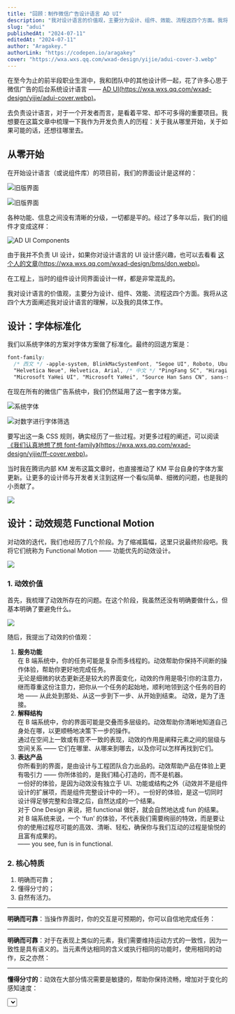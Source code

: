 ```yaml
---
title: "回顾：制作微信广告设计语言 AD UI"
description: "我对设计语言的价值观，主要分为设计、组件、效能、流程这四个方面。我将从这四个方面阐述我对设计语言的理解，以及我的具体工作。"
slug: "adui"
publishedAt: "2024-07-11"
editedAt: "2024-07-11"
author: "Aragakey."
authorLink: "https://codepen.io/aragakey"
cover: "https://wxa.wxs.qq.com/wxad-design/yijie/adui-cover-3.webp"
---
```



在至今为止的前半段职业生涯中，我和团队中的其他设计师一起，花了许多心思于微信广告的后台系统设计语言 —— [AD UI(https://wxa.wxs.qq.com/wxad-design/yijie/adui-cover.webp)](https://wxad.design/adui)。

去负责设计语言，对于一个开发者而言，是看着平常、却不可多得的重要项目。我想要在这篇文章中梳理一下我作为开发负责人的历程：关于我从哪里开始，关于如果可能的话，还想往哪里去。

## 从零开始

在开始设计语言（或说组件库）的项目前，我们的界面设计是这样的：

![旧版界面](https://wxa.wxs.qq.com/wxad-design/yijie/adui-image-0.webp)

![旧版界面](https://wxa.wxs.qq.com/wxad-design/yijie/adui-image-1.webp)

各种功能、信息之间没有清晰的分级，一切都是平的。经过了多年以后，我们的组件才变成这样：

![AD UI Components](https://wxa.wxs.qq.com/wxad-design/yijie/aduiunivers-test-ver-7-1.png)

由于我并不负责 UI 设计，如果你对设计语言的 UI 设计感兴趣，也可以去看看 [这个人的文章(https://wxa.wxs.qq.com/wxad-design/bms/don.webp)](https://dondon.design/AD-UI)。

在工程上，当时的组件设计同界面设计一样，都是非常混乱的。

我对设计语言的价值观，主要分为设计、组件、效能、流程这四个方面。我将从这四个大方面阐述我对设计语言的理解，以及我的具体工作。

## 设计：字体标准化

我们以系统字体的方案对字体方案做了标准化。最终的回退方案是：

```css
font-family:
  /* 西文 */ -apple-system, BlinkMacSystemFont, "Segoe UI", Roboto, Ubuntu,
  "Helvetica Neue", Helvetica, Arial, /* 中文 */ "PingFang SC", "Hiragino Sans GB",
  "Microsoft YaHei UI", "Microsoft YaHei", "Source Han Sans CN", sans-serif;
```

在现在所有的微信广告系统中，我们仍然延用了这一套字体方案。

![系统字体](https://wxa.wxs.qq.com/wxad-design/yijie/font-family-0.webp)

![对数字进行字体筛选](https://wxa.wxs.qq.com/wxad-design/yijie/font-family-7.webp)

要写出这一条 CSS 规则，确实经历了一些过程。对更多过程的阐述，可以阅读 [《我们认真地想了想 font-family》(https://wxa.wxs.qq.com/wxad-design/yijie/ff-cover.webp)](https://wxad.design/abc/font-family)。

当时我在腾讯内部 KM 发布这篇文章时，也直接推动了 KM 平台自身的字体方案更新。让更多的设计师与开发者关注到这样一个看似简单、细微的问题，也是我的小贡献了。

<img
  className="block my-8 w-full outline -outline-offset-8 outline-8 outline-white overflow-hidden rounded-xl"
  src="https://wxa.wxs.qq.com/wxad-design/yijie/km-cover.webp"
/>

## 设计：动效规范 Functional Motion

对动效的迭代，我们也经历了几个阶段。为了缩减篇幅，这里只说最终阶段吧。我将它们统称为 Functional Motion —— 功能优先的动效设计。

<img
  className="block my-8 w-full outline -outline-offset-8 outline-8 outline-white overflow-hidden rounded-xl"
  src="https://wxa.wxs.qq.com/wxad-design/yijie/fm_aragakey.gif"
/>

### 1. 动效价值

首先，我梳理了动效所存在的问题。在这个阶段，我虽然还没有明确要做什么，但基本明确了要避免什么。

<img
  className="block max-w-[400px] mx-auto my-8 w-full overflow-hidden rounded-xl"
  src="https://wxa.wxs.qq.com/wxad-design/yijie/adui-image-3.gif"
/>

随后，我提出了动效的价值观：

1. **服务功能**  
    在 B 端系统中，你的任务可能是复杂而多线程的。动效帮助你保持不间断的操作体验，帮助你更好地完成任务。  
    无论是细微的状态更新还是较大的界面变化，动效的作用是吸引你的注意力，继而尊重这份注意力，把你从一个任务的起始地，顺利地领到这个任务的目的地 —— 从此处到那处、从这一步到下一步、从开始到结束。
   动效，是为了连接。
2. **解释结构**  
   在 B 端系统中，你的界面可能是交叠而多层级的。动效帮助你清晰地知道自己身处在哪，以更顺畅地决策下一步的操作。  
   通过在空间上一致或有意不一致的表现，动效的作用是阐释元素之间的层级与空间关系 —— 它们在哪里、从哪来到哪去，以及你可以怎样再找到它们。
3. **表达产品**  
   你所看到的界面，是由设计与工程团队合力出品的。动效帮助产品在体验上更有吸引力 —— 你所体验的，是我们精心打造的，而不是机器。  
   一份好的体验，是因为动效没有独立于 UI、功能或结构之外（动效并不是组件设计的扩展项，而是组件完整设计中的一环）。一份好的体验，是这一切同时设计得足够完整和合理之后，自然达成的一个结果。  
   对于 One Design 来说，把 functional 做好，就会自然地达成 fun 的结果。  
   对 B 端系统来说，一个 ‘fun’ 的体验，不代表我们需要绚丽的特效，而是要让你的使用过程尽可能的高效、清晰、轻松，确保你与我们互动的过程是愉悦的且富有成果的。  
   —— you see, fun is in functional.

### 2. 核心特质

1. 明确而可靠；
2. 懂得分寸的；
3. 自然有活力。

---

**明确而可靠**：当操作界面时，你的交互是可预期的，你可以自信地完成任务：

<Checkboxes />

---

**明确而可靠**：对于在表现上类似的元素，我们需要维持运动方式的一致性，因为一致性是具有语义的。当元素传达相同的含义或执行相同的功能时，使用相同的动作，反之亦然：

<DialogSpatial />

---

**懂得分寸的**：动效在大部分情况需要是敏捷的，帮助你保持流畅，增加对于变化的感知速度：

<Select />

---

**懂得分寸的**：动效需要是有意义的，不做过多的修饰而大张旗鼓地吸引你的注意力：

<BadSlider />

<Slider value={[40, 50]} tooltipVisible combine />

---

**“自然”**，则是动效中最有特色的部分。在前期讨论中，我和设计师们很快达成了对自然的一致认可。然而，我们所说的自然，可能包含不同的意思：流畅不卡顿，符合认知，契合整个业务场景，模拟现实等等。

<img
  className="block mx-auto my-8 w-full rounded-xl"
  src="https://wxa.wxs.qq.com/wxad-design/yijie/adui-ziran.webp"
/>

随后，我们更具体地将自然收拢为：**物理性**。

我将物理性中的质量、弹性、阻尼、惯性、加速等属性，转化为了交互或 UI 变量：长按 / 短按，大尺寸 / 小尺寸，长距离 / 短距离，错误反馈 / 成功反馈等。**从属性到设计，最终构成了体验。**

<img
  className="block mx-auto my-8 w-full rounded-xl grayscale"
  src="https://wxa.wxs.qq.com/wxad-design/yijie/adui-ziran-1.png"
/>

这真的挺有趣的。比如我将长按和短按的交互区别，映射到是否应该使用具有回弹的物理曲线：

<CheckboxDemo />

<SwitchDemo />

比如，小尺寸的元素的运动时间应该更短，因为它们的视觉重量更轻；比如，错误反馈应该回弹，因为其具有更大的“质量”；再比如对于 Tab 切换，如果是长距离的切换，则应该使用具有回弹的物理曲线。

关键在于，如何界定距离是长是短？—— 答案是 350px。

1. 参考屏幕尺寸 1920×1080，21.5 英寸 ，为统计下用户使用最多的屏幕尺寸；
2. 计算 PPI = 102.46；
3. 对于台式电脑或笔记本电脑的屏幕，一般距离为 50cm；
4. 一般来说，中心视觉的范围约为视野 10°（百度百科），外围视觉则延伸到大约 170°；
5. 也就是说距离 50cm 的屏幕，中心视觉范围约为 2×50×tan(10°÷2) = 8.75cm；
6. 对于 PPI = 102.46 的屏幕，中心视觉范围约为 8.75×102.46 ÷ 2.54 = 354.5px；
7. 我们大致地取到 350px。

<img
  className="block mt-8 mb-2 w-full outline -outline-offset-8 outline-8 outline-white overflow-hidden rounded-xl grayscale"
  src="https://wxa.wxs.qq.com/wxad-design/yijie/tabs-bounce-9877.gif"
/>

<img
  className="block mb-8 w-full outline -outline-offset-8 outline-8 outline-white overflow-hidden rounded-xl grayscale"
  src="https://wxa.wxs.qq.com/wxad-design/yijie/tabs-base-9824.gif"
/>

对更多细节的展示，可以阅读 [《Functional Motion：UI 组件库的动效设计细节》(https://wxa.wxs.qq.com/wxad-design/yijie/fm-cover.png)](https://wxad.design/abc/functional-motion)。

---

对于组件的开发，我们经历了以下几个阶段：

1. 阶段一：野蛮发展的 git submodule。从前，组件库代码只是一个 git submodule，每次更新都需要手动拉取，且依赖包需要手动安装；
2. 阶段二：扩充完备的 React Class Component；
3. 阶段三：React Function Component + TypeScript。

组件，当然是最为核心的开发内容。然而事到如今，即便像 `Table`、`DatePicker` 这样的组件确实花了非常、非常多的时间，但又觉得在如今这个年代重提难免又有些过时，比如内部驱动与外部控制、比如 Class Component 的开发历史。

## 组件：linear() 物理曲线

承接上文的 Functional Motion，对于有回弹的动效，我使用了 CSS `linear()` function 来模拟物理曲线。对于存在兼容性问题的浏览器，我使用了 `cubic-bezier()` 来做回退。

```scss
--adui-motion-ease-bounce: cubic-bezier(0.36, 1.46, 0.38, 1.01);
--adui-motion-ease-bounce: linear(
  0,
  0.002,
  0.008,
  0.018,
  0.032 2%,
  0.072,
  0.129 4.3%,
  0.186 5.3%,
  0.257 6.5%,
  0.551 10.9%,
  0.675 12.8%,
  0.791,
  0.885 16.8%,
  0.926,
  0.963,
  0.995,
  1.023,
  1.048,
  1.068,
  1.084,
  1.097 25%,
  1.103,
  1.108,
  1.112,
  1.114,
  1.115,
  1.115,
  1.113,
  1.111 31.1%,
  1.104 32.5%,
  1.094 34.1%,
  1.04 41.2%,
  1.027,
  1.017 44.9%,
  1.007,
  0.999,
  0.993,
  0.989 53.4%,
  0.987 56.4% 59.9%,
  0.998 73.1%,
  1.001 80.4%,
  1.002 87.4%,
  1
);
```

## 组件：充分利用 SCSS 特性

由于组件的多状态，我们在 SCSS 中使用了大量的 `mixin` 和 `function`。比如 `Button` 的样式由以下的代码驱动：

```scss
@mixin base-type($type) {
  @if $type != "normal" {
    .#{$prefix}-left-icon,
    .#{$prefix}-rightIcon {
      fill: #fff;
    }
  } @else {
    .#{$prefix}-left-icon,
    .#{$prefix}-rightIcon {
      fill: var(--gray-800);
    }
  }
  color: map.get($colors, #{$type}#{-text});
  background-color: map.get($colors, #{$type}#{-bg});
  @if $type != "normal" {
    box-shadow: 0 0 0 1px rgba(0, 0, 0, 0.15), 0 2px 4px 0 rgba(0, 0, 0, 0.1),
      0 0 0 1px map.get($colors, #{$type}#{-bg});
  } @else {
    box-shadow: map.get($colors, normal-border);
  }
}
```

## 组件：键盘可访问性

AD UI 在键盘可访问性上做了很多优化工作：

<img
  className="block mx-auto my-8 max-w-[600px] w-full outline -outline-offset-8 outline-8 outline-[#fcfcfc] overflow-hidden rounded-xl grayscale"
  src="https://wxa.wxs.qq.com/wxad-design/yijie/adui-keyboard.gif"
/>

## 效能：打包优化专项

### 1. 基础的 ES Module + CommonJS 打包；

早期工程项目只提供了 CommonJS 的打包，因为还需考虑 IE11 的兼容性。之后，我们补充了 ES Tree Shaking：

<img
  className="block mx-auto my-8 max-w-[600px] w-full outline -outline-offset-8 outline-8 outline-[#fcfcfc] overflow-hidden rounded-xl grayscale"
  src="https://wxa.wxs.qq.com/wxad-design/yijie/adui-package-0.png"
/>

在补充完基础的 ES Tree Shaking 之后，打包体积从 `660.31kb` 降为 `484.02kb`，然而 `Icon` 组件的体积非常大，占到了总包的 59%.

### 2. Icon 按需：Webpack/Vite 插件自动化 shaking

`Icon` 不能被 Shake 掉，是因为我在设计时，实际把所有图标放在一个资源文件中管理。行业内通常的做法是将每一个图标分拆成单独的组件，优点在于能利用 Tree Shaking，但对于我而言不希望发生 break changes，并且单独使用组件非常不方便，也不能利用 TypeScript 的自动参数提示。

```tsx
import { IconAdd, IconCancel } from "adui";

<IconAdd />
<IconCancel />
```

直到今天，我还是认为上面的写法是一种不足够优雅的妥协。而我还是希望：

```tsx
import { Icon } from "adui";

<Icon icon="add" />
<Icon icon="cancel" />
```

我的目标是：在保证 API 优势的前提下，结合 Webpack/Vite 生态，进行编译时语义分析，动态地将没有用到的图标资源剥离出打包结果：

<img
  className="block mx-auto my-8 w-full outline -outline-offset-8 outline-8 outline-[#fcfcfc] overflow-hidden rounded-xl grayscale"
  src="https://wxa.wxs.qq.com/wxad-design/yijie/adui-icon-webpack.webp"
/>

Webpack 思路：

首先，JS 文件首先经过 `babel-loader`；

接着，编写 `adui-icon-loader`，该 loader 用 `@babel/traverse` 分析 ast 提取所有用到的图标名称，写入到 `adui-icon-reduced.js` 临时文件。在这一步需注意 React 16 与 React 17 的 runtime 语法不同，前者为 `React.createElement(Icon, { icon: "add" })`，后者为 `_jsx(Icon, {icon: "add"})`；

```js
// adui-icon-loader.js 核心代码
module.exports = function (source) {
  // 1. 处理自定义配置
  var options = loaderUtils.getOptions(this)

  // 2. 转换 source 为 ast
  var ast = parser.parse(source, {
    sourceType: "module",
    plugins: ["dynamicImport"],
  })

  // 3. 分析 ast 语义
  traverse(ast, {
    CallExpression: function (path) {},
  })

  // 转换 ast 导出
  return core.transformFromAstSync(ast).code
}
```

最后，编写 `adui-icon-plugin`，在整个构建周期中，负责文件创建、替换、修改、删除等操作。

Vite 的思路也是一样的，而且更为简单。

最终，对于这个项目，`Icon` 的体积从 `287.96kb` 降为 `8.08kb`，缩小 97.1%。

<img
  className="block mx-auto my-8 max-w-[300px] w-full overflow-hidden"
  src="https://wxa.wxs.qq.com/wxad-design/yijie/adui-compile.gif"
/>

### 3. CSS 按需：Vite 插件自动化 shaking

AD UI 的每个组件都会默认引入样式文件：

```tsx
// Button.tsx
import "./style"

const Button = () => {}

export default Button
```

Vite 与 Webpack 的表现不一致。在 Vite 中，样式会作为副作用被全量引入。最终 CSS 的体积超过 `200kb`：

<img
  className="block mx-auto my-8 max-w-[500px] w-full overflow-hidden"
  src="https://wxa.wxs.qq.com/wxad-design/yijie/adui-vite-css.png"
/>

有了 `Icon` 的经验，同时也参考社区 `lodash` 按需插件的启发后，需要在构建时，把统一的一行引用改为四行的单独引用：

```tsx
import { Button, Icon } from "adui"

⬇️

import Button from "adui/es/button"
import Icon from "adui/es/icon"
import "adui/es/button/style"
import "adui/es/icon/style"
```

核心代码的思路和 `Icon` 类似，不同的需要修改源文件的 ast，最后编译输出。最终 CSS 的体积从 `200kb` 降为 `21.21kb`。

### 4. 底层升级：有状态组件全面迁移 Function Component

最后一点，再进行了函数式组件的重构升级。

通过在编译后，函数式组件会省去 class 组件中的一些辅助函数，使得整个编译包会比之前小 6%。

```js
function _classCallCheck(instance, Constructor) {}
function _defineProperties(target, props) {}
function _createClass(Constructor, protoProps, staticProps) {}
function _possibleConstructorReturn(self, call) {}
function _assertThisInitialized(self) {}
function _getPrototypeOf(o) {}
function _inherits(subClass, superClass) {}
function _setPrototypeOf(o, p) {}
```

## 流程：Figma D2C 专项

做设计语言，或者做 B 端 UI 的开发，永远都绕不开 D2C 这个领域。我在这个领域的工作，主要是在 Figma 中进行的。这件事靠谱的最主要原因是 Figma 的组件系统和 React Props 是有一些类似的。尤其是当 Figma 引入了 Auto Layout 之后，更是如此。

而我刚开始尝试的时候，实际上 Figma 还没有 Auto Layout。当时为了解决布局问题。当时我提出一套布局规范，其强迫设计师重新命名 Frame 成 `Container`，才能在代码中正确地解析出 Flex 布局。我认为这确实说明 Figma 的开发者实际上在和我思考类似的问题。

![一开始提出的布局规范](https://wxa.wxs.qq.com/wxad-design/yijie/adui-figma-layout.png)

随着 2020 年末 Auto Layout 的普及，基于 Figma 的完整解决思路得以成型。类比 Webflow 这样的工具所需的核心功能：

1. 账户管理 —— Figma 自带；
2. 协同工作 —— Figma 自带；
3. 参数配置 —— Figma Components；
4. 布局拖拽 —— Figma Auto Layout；
5. 代码导出 —— Figma 插件。

我的工作内容则为：

1. 初期推进：推进、梳理组件系统，完善代码 Props 与 Figma Props 的对应关系；
2. 中期攻克：梳理 Figma Auto Layout 规则，进行代码转换；
3. 开发插件：完成 Figma 插件开发，实现代码导出。

最终的效果：

![基于 Figma 的 D2C](https://wxa.wxs.qq.com/wxad-design/yijie/adui-figma.gif)

从单一的组件，到非常完整的页面，设计师在使用了 Auto Layout 后，我只需要调整一点点地方，就可以完整地实现导出。

我的职责好像从前端重构变成了优化 Figma 布局。

当然，这时候导出的代码质量还是不够好，要么是内联样式，要么是随机的类名：

```tsx
<div className="frame_67111766">
  <div className="frame_67111767">
    <span className="text_67111768">{user.name}</span>
    <div className="frame_74712515">
      <span className="text_67111769">AppID:</span>
      <span className="text_74712514">{user.appid}</span>
    </div>
  </div>
</div>
```

这也成为了我为什么向团队引入原子类的重要的原因之一，具体会在下面的原子类专项中继续阐述。

而现在（2024.07.11）Figma 已经发布了 **用 AI 自动 Auto Layout** 以及 **Dev Mode 接入组件库代码** 的功能！感慨如果现在还在做设计语言相关的工作，我一定会继续优化这个流程。

正是因为 Figma 在自己的生态中不断发展和设计语言的联系，我才越来越认定 D2C 是一个正确的命题。而今，随着如 Vercel 的 V0 这样的 AI 工具的不断涌现，我认为设计语言的开发重心一定还是 D2C。

## 流程：Figma 拷贝样式插件

能导出的，我们就导出。不能导出的，也要尽可能提效。我做了[一个 Figma 处理样式、并拷贝出来的插件(https://s3-alpha-sig.figma.com/plugins/849480985478663675/6343/ce3c3277-2ab6-45ee-b72d-4527125f50ef-cover?Expires=1721606400&Key-Pair-Id=APKAQ4GOSFWCVNEHN3O4&Signature=lJ2l8JV2jbXRh5hYUzu9bf2MrzFtnTZAQRQ2~iq4Yd4SB3yjP5FNsabLBvqjS0B1pCDwXdQ8Yf9CfNfZm4Jv~XLj8~fDq4fhO-75WX3trpekAR-~U7hRNfnT5fkvbHyA-i0SX2H-Mq5UrbyIgFZym~TF2bam6YHF19wxCHwDx91QOAMcJ3iRRE8CPKn~qAEV~nANCZ-O2tVjvnY2VGDLSGWbVfRiaR9dWqFlVpf1TcegKCL~QMRnVS60M~8SokjZx6wUxMQgz2Wvw-sOfwGTurpnJz0sddNViyDyNHRRyi9SstncBAcTdWr7jTdtkDKzS~EdvoojJQPj9p~Il16m0w\_\_)](https://www.figma.com/community/plugin/849480985478663675/copy-css-react-tailwind-style)。即便到现在 Figma Dev Mode 还是不好用，所生成的样式质量还是很低。

插件的功能丰富全面，支持：

1. 💅 快捷复制 CSS / React inline CSS；
2. 🗑️ 删除 `absolute`，`font-family` 等无用规则；
3. 🦄 CSS 变量替换；
4. 👨‍👨‍👧‍👧 个性化规范配置。

![Copy CSS + React Style](https://wxa.wxs.qq.com/wxad-design/yijie/figma-copy-32485.gif)

现在，这个插件在社区中已被 5.5k 人使用。也曾有人在社区中对我表示感谢：

> I'm a React.js Developer this is a lifesaver for me. Thanks a lot 💙😍

可是我应该不会再更新了...原因不仅仅是因为现在不做设计语言了，更重要的是，我还是比较看好 Figma Dev Mode 的发展的。文章最后我也会谈一下关于 Figma 的一些观点。

## 流程：原子类专项

在真正为团队 [引入原子类](https://wxad.design/adui/docs/acss/start) 之前，我还是 [做了充分的输入和思考](https://honored-meteor-e9c.notion.site/AD-UI-2-0-83846eb2730c49b48416bd72bbac8b09) 的。最终认为，原子类确实非常适合我们团队：

1. **更完整的设计规范，规范地应用**：以原子类的方式重新梳理现有设计规范，也同时约束了业务工程的不规范使用。比如 `w-3` 的类名是不生效的，因为设计规范中不存在这个尺寸的定义。
   理想的原子类通过设计规范衍生和开发流程发布。正是因为我们是设计团队，我们通过设计规范，就能更好地利用原子类：
   ![原子类设计规范](https://wxa.wxs.qq.com/wxad-design/yijie/adui-atom-0.webp)
2. **Figma 生态**：提高代码质量与可维护性，这当然是非常重要的。随机类名和内联样式都缺乏组织，不易加工和维护，这是 D2C 发展的下一步：
   ![Figma D2C](https://wxa.wxs.qq.com/wxad-design/yijie/adui-atom-1.webp)
3. **推动业务工程技术栈**：CSS 体积得到优化，`300kb` 缩小至 `18kb`。如下左图所示，在我们的业务工程中，原先我们一个 JS 对应一个 CSS 文件：
   ![CSS 体积](https://wxa.wxs.qq.com/wxad-design/yijie/adui-atom-2.webp)

## 玩具：色板生成 ColorPod

我和设计师很早就开始尝试做图表的配色方案。我们尝试为数据可视化提供有效的基础色彩方案，为数据浏览创造更好的体验：

![Colorpod](https://wxa.wxs.qq.com/wxad-design/yijie/adui-colorpod.gif)

设计师起了一个名，叫 [ColorPod(https://wxa.wxs.qq.com/wxad-design/yijie/colorpod-cover.png)](https://wxad.design/colorpod/)。我做了一个简单的 logo 动画：

<ColorpodLogo />

现在，这个工具已经交给团队内的其他同事维护，加入了许多 features，甚至还有 AI，不变的是名字还是叫 ColorPod。

## 玩具：React Sketchapp

早期我和设计师接触到 React Sketchapp，觉得用代码作为 source of truth 管理设计资产是一件值得尝试的事情。于是我们就把 AD UI 接入了。

下面的录屏是设计师在手动修改代码，然后在 Sketch 中预览的过程。2024 年的我看到这个录屏，想象 2018 年（应该是）的时候，这个设计师当时应该玩得挺开心的。

![AD UI + React Sketchapp](https://wxa.wxs.qq.com/wxad-design/yijie/adui-react-sketchapp.gif)

后来我还基于它做了一个 Sketch Plugin。从数据来源（当时是 Google Sheets）一键生成我们组的周报，省去了同事排版的烦恼：

![React Sketchapp 周报](https://wxa.wxs.qq.com/wxad-design/yijie/sketch-report.gif)

当然，我们的 AD UI 工作流最后也没有优化下去，就像 React Sketchapp 也没有发展下去，就像 Sketch 自身都快发展不下去。

我觉得说 React Sketchapp 是玩具，说我们喜欢玩，这些都没错。但是我想念那种一起玩的感觉。有人陪你玩，才会做出有意思的好东西。

## 一些话题

### 设计语言确实是 Design Engineer（UX Engineer）的天职

我更偏向于称 AD UI 为设计语言，而非组件库。一个很重要的原因是，设计语言就应该孵化自设计团队，这才是正确的方向。如同我在原子类专项中所说，思考的路径应该是 **先设计后工程**。

同样地，比如我们经常需要评估，哪些组件属于基础组件，哪些属于业务组件（或说区块）？应当由谁来评估？—— 我认为是设计团队。还是因为先设计后工程。

Design Engineer 必须从设计团队、设计规范出发，才能够更好地帮助设计语言落地。

### D2C 仍然是一条正确的道路

随着 AI 的发展，目前常见的 D2C 方式是和 AI 工具通过自定义的 DSL 沟通。通过 AI 的自然语言理解，加上 DSL 的规范，可以实现相对准确的 D2C。不对，这已经不是 D2C 了，是 T2C（Text2Code）。

加之 Figma Dev Mode 的发展，我非常看好 Figma 在设计语言这一领域的发展，因为 Figma 拥有设计语言。相比 Vercel 的 V0，如何用自己团队的设计语言生成 UI 代码，一直是一个未解决的问题。但 Figma 做这件事，就有可能。

### 组件库开发的上限

如果单说组件的开发（或 UI 的开发），上限是存在的，而且不高。这背后更重要的问题是：UI 本身是没有意义的。我们作为工程师，经常容易陷入 UI 本身 —— 我们的工作完全就是打造正确的 UI。然而 UI 本身并没有意义。有意义的是 UI 背后的业务逻辑，以及其实际影响的用户体验。

组件库需要摆在其服务的业务中被衡量，唯此才能解决更高维度的问题。
